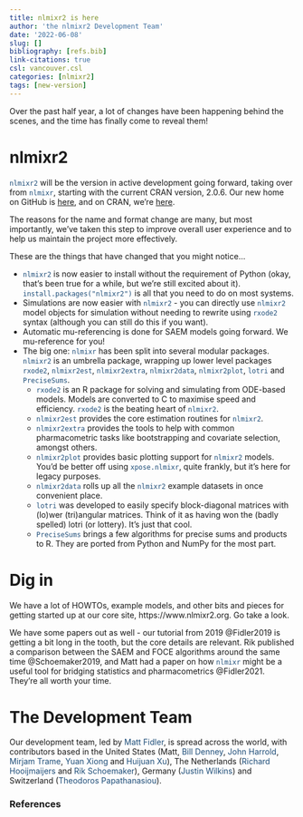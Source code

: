 ```yaml
---
title: nlmixr2 is here
author: 'the nlmixr2 Development Team'
date: '2022-06-08'
slug: []
bibliography: [refs.bib]
link-citations: true
csl: vancouver.csl
categories: [nlmixr2]
tags: [new-version]
---
```


Over the past half year, a lot of changes have been happening behind the scenes, and the time has finally come to reveal them! 

# nlmixr2

<span style="color: #1f4e79;">`nlmixr2`</span> will be the version in active development going forward, taking over from <span style="color: #1f4e79;">`nlmixr`</span>, starting with the current CRAN version, 2.0.6. Our new home on GitHub is [here](https://www.github.com/nlmixr2/nlmixr2), and on CRAN, we're [here](https://cran.r-project.org/package=nlmixr2). 

The reasons for the name and format change are many, but most importantly, we've taken this step to improve overall user experience and to help us maintain the project more effectively. 

These are the things that have changed that you might notice...

+ <span style="color: #1f4e79;">`nlmixr2`</span> is now easier to install without the requirement of Python (okay, that’s been true for a while, but we’re still excited about it). <span style="color: #1f4e79;">`install.packages("nlmixr2")`</span> is all that you need to do on most systems.
+ Simulations are now easier with <span style="color: #1f4e79;">`nlmixr2`</span> - you can directly use <span style="color: #1f4e79;">`nlmixr2`</span> model objects for simulation without needing to rewrite using <span style="color: #1f4e79;">`rxode2`</span> syntax (although you can still do this if you want).
+ Automatic mu-referencing is done for SAEM models going forward.  We mu-reference for you!
+ The big one: <span style="color: #1f4e79;">`nlmixr`</span> has been split into several modular packages. <span style="color: #1f4e79;">`nlmixr2`</span> is an umbrella package, wrapping up lower level packages <span style="color: #1f4e79;">`rxode2`</span>, <span style="color: #1f4e79;">`nlmixr2est`</span>, <span style="color: #1f4e79;">`nlmixr2extra`</span>, <span style="color: #1f4e79;">`nlmixr2data`</span>, <span style="color: #1f4e79;">`nlmixr2plot`</span>, <span style="color: #1f4e79;">`lotri`</span> and <span style="color: #1f4e79;">`PreciseSums`</span>.
  + <span style="color: #1f4e79;">`rxode2`</span> is an R package for solving and simulating from ODE-based models. Models are converted to C to maximise speed and efficiency. <span style="color: #1f4e79;">`rxode2`</span> is the beating heart of <span style="color: #1f4e79;">`nlmixr2`</span>.
  + <span style="color: #1f4e79;">`nlmixr2est`</span> provides the core estimation routines for <span style="color: #1f4e79;">`nlmixr2`</span>.
  + <span style="color: #1f4e79;">`nlmixr2extra`</span> provides the tools to help with common pharmacometric tasks like bootstrapping and covariate selection, amongst others.
  + <span style="color: #1f4e79;">`nlmixr2plot`</span> provides basic plotting support for <span style="color: #1f4e79;">`nlmixr2`</span> models. You'd be better off using <span style="color: #1f4e79;">`xpose.nlmixr`</span>, quite frankly, but it's here for legacy purposes. 
  + <span style="color: #1f4e79;">`nlmixr2data`</span> rolls up all the <span style="color: #1f4e79;">`nlmixr2`</span> example datasets in once convenient place.
  + <span style="color: #1f4e79;">`lotri`</span> was developed to easily specify block-diagonal matrices with (lo)wer (tri)angular matrices. Think of it as having won the (badly spelled) lotri (or lottery). It's just that cool.
  + <span style="color: #1f4e79;">`PreciseSums`</span> brings a few algorithms for precise sums and products to R. They are ported from Python and NumPy for the most part.

# Dig in

We have a lot of HOWTOs, example models, and other bits and pieces for getting started up at our core site, https://www.nlmixr2.org. Go take a look. 

We have some papers out as well - our tutorial from 2019 @Fidler2019 is getting a bit long in the tooth, but the core details are relevant. Rik published a comparison between the SAEM and FOCE algorithms around the same time @Schoemaker2019, and Matt had a paper on how <span style="color: #1f4e79;">`nlmixr`</span> might be a useful tool for bridging statistics and pharmacometrics @Fidler2021. They're all worth your time.

# The Development Team

Our development team, led by <span style="color: #1f4e79;">Matt Fidler</span>, is spread across the world, with contributors based in the United States (Matt, <span style="color: #1f4e79;">Bill Denney</span>, <span style="color: #1f4e79;">John Harrold</span>, <span style="color: #1f4e79;">Mirjam Trame</span>, <span style="color: #1f4e79;">Yuan Xiong</span> and <span style="color: #1f4e79;">Huijuan Xu</span>), The Netherlands (<span style="color: #1f4e79;">Richard Hooijmaijers</span> and <span style="color: #1f4e79;">Rik Schoemaker</span>), Germany (<span style="color: #1f4e79;">Justin Wilkins</span>) and Switzerland (<span style="color: #1f4e79;">Theodoros Papathanasiou</span>). 

### References

